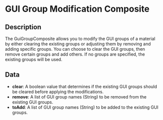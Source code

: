 # GUI Group Modification Composite

## Description

  
The GuiGroupComposite allows you to modify the GUI groups of a material by either clearing the existing groups or adjusting them by removing and adding specific groups.You can choose to clear the GUI groups, then remove certain groups and add others. If no groups are specified, the existing groups will be used.

## Data

- **clear**:  A boolean value that determines if the existing GUI groups should be cleared before applying the modifications.
- **remove**:  A list of GUI group names (String) to be removed from the existing GUI groups.
- **toAdd**:  A list of GUI group names (String) to be added to the existing GUI groups.

